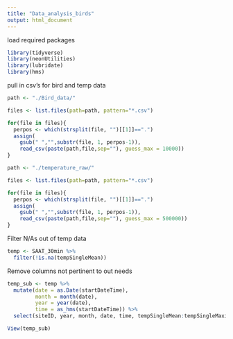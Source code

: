```yaml
---
title: "Data_analysis_birds"
output: html_document
---
```

load required packages
```r
library(tidyverse)
library(neonUtilities)
library(lubridate)
library(hms)
```

pull in csv's for bird and temp data
```r
path <- "./Bird_data/"

files <- list.files(path=path, pattern="*.csv")

for(file in files){
  perpos <- which(strsplit(file, "")[[1]]==".")
  assign(
    gsub(" ","",substr(file, 1, perpos-1)),
    read_csv(paste(path,file,sep=""), guess_max = 10000))
}

path <- "./temperature_raw/"

files <- list.files(path=path, pattern="*.csv")

for(file in files){
  perpos <- which(strsplit(file, "")[[1]]==".")
  assign(
    gsub(" ","",substr(file, 1, perpos-1)),
    read_csv(paste(path,file,sep=""), guess_max = 500000))
}
```
Filter N/As out of temp data
```r
temp <- SAAT_30min %>% 
  filter(!is.na(tempSingleMean))
```

Remove columns not pertinent to out needs
```r
temp_sub <- temp %>% 
  mutate(date = as.Date(startDateTime),
         month = month(date),
         year = year(date),
         time = as_hms(startDateTime)) %>% 
  select(siteID, year, month, date, time, tempSingleMean:tempSingleMaximum, finalQF)

View(temp_sub)
```

